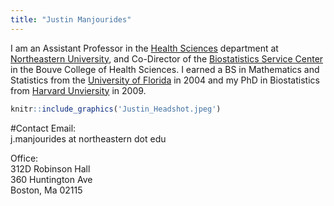 ```yaml
---
title: "Justin Manjourides"
---
```

I am an Assistant Professor in the [Health Sciences](http://www.northeastern.edu/bouve/health-sciences/) department at [Northeastern University](www.northeastern.edu), and Co-Director of the [Biostatistics Service Center](https://www.nubcore.org/biostatistics-service-center) in the Bouve College of Health Sciences. I earned a BS in Mathematics and Statistics from the [University of Florida](www.ufl.edu) in 2004 and my PhD in Biostatistics from [Harvard Unviersity](https://www.hsph.harvard.edu/biostatistics) in 2009.

```r
knitr::include_graphics('Justin_Headshot.jpeg')
```

#Contact
Email:  
j.manjourides at northeastern dot edu  

Office:  
312D Robinson Hall  
360 Huntington Ave  
Boston, Ma 02115  
